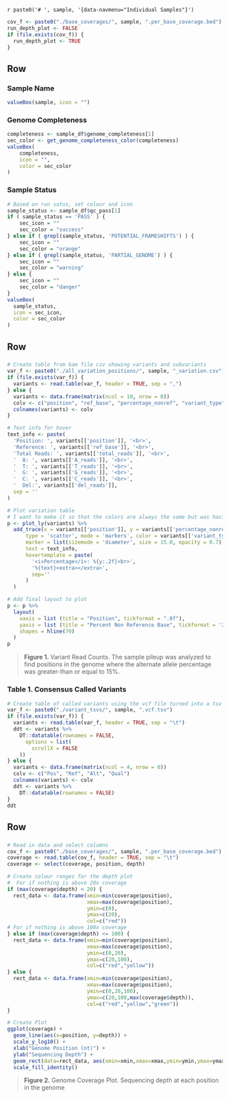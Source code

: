 <!-- Dynamically create individual sample rmd pages under the same datanav menu -->
`r paste0('# ', sample, '{data-navmenu="Individual Samples"}')`

```r
cov_f <- paste0("./base_coverages/", sample, ".per_base_coverage.bed")
run_depth_plot <- FALSE
if (file.exists(cov_f)) {
  run_depth_plot <- TRUE
}
```

Row
------------------------------

### Sample Name
```r
valueBox(sample, icon = "")
```

### Genome Completeness
```r
completeness <- sample_df$genome_completeness[1]
sec_color <- get_genome_completeness_color(completeness)
valueBox(
    completeness, 
    icon = "",
    color = sec_color
)
```

### Sample Status
```r
# Based on run satus, set colour and icon
sample_status <- sample_df$qc_pass[1]
if ( sample_status == 'PASS' ) {
    sec_icon = ""
    sec_color = "success"
} else if ( grepl(sample_status, 'POTENTIAL_FRAMESHIFTS') ) {
    sec_icon = ""
    sec_color = "orange"
} else if ( grepl(sample_status, 'PARTIAL_GENOME') ) {
    sec_icon = ""
    sec_color = "warning"
} else {
    sec_icon = ""
    sec_color = "danger"
}
valueBox(
  sample_status,
  icon = sec_icon,
  color = sec_color
)
```

Row {data-height=600}
------------------------------

### {-}

```r
# Create table from bam file csv showing variants and subvariants
var_f <- paste0("./all_variation_positions/", sample, "_variation.csv")
if (file.exists(var_f)) {
  variants <- read.table(var_f, header = TRUE, sep = ",")
} else {
  variants <- data.frame(matrix(ncol = 10, nrow = 0))
  colv <- c("position", "ref_base", "percentage_nonref", "variant_type", "total_reads", "A_reads", "T_reads", "C_reads", "G_reads", "del_reads")
  colnames(variants) <- colv
}

# Text info for hover
text_info <- paste(
  'Position: ', variants[['position']], '<br>',
  'Reference: ', variants[['ref_base']], '<br>',
  'Total Reads: ', variants[['total_reads']], '<br>',
  '  A: ', variants[['A_reads']], '<br>',
  '  T: ', variants[['T_reads']], '<br>',
  '  G: ', variants[['G_reads']], '<br>',
  '  C: ', variants[['C_reads']], '<br>',
  '  Del:', variants[['del_reads']],
  sep = ''
)

# Plot variation table
# I want to make it so that the colors are always the same but was having some trouble with that
p <- plot_ly(variants) %>%
  add_trace(x = variants[['position']], y = variants[['percentage_nonref']], 
      type = 'scatter', mode = 'markers', color = variants[['variant_type']],
      marker = list(sizemode = 'diameter', size = 15.0, opacity = 0.7),
      text = text_info,
      hovertemplate = paste(
        '<i>Percentage</i>: %{y:.2f}<br>',
        '%{text}<extra></extra>',
        sep=''
      )
  )

# Add final layout to plot
p <- p %>%
  layout(
    xaxis = list (title = "Position", tickformat = ".0f"),
    yaxis = list (title = "Percent Non Reference Base", tickformat = '2.%'),
    shapes = hline(70)
  )
p
```

> **Figure 1.** Variant Read Counts. The sample pileup was analyzed to find positions in the genome where
> the alternate allele percentage was greater-than or equal to 15%.

### **Table 1.** Consensus Called Variants {data-width=320}
```r
# Create table of called variants using the vcf file turned into a tsv
var_f <- paste0("./variant_tsvs/", sample, ".vcf.tsv")
if (file.exists(var_f)) {
  variants <- read.table(var_f, header = TRUE, sep = "\t")
  ddt <- variants %>% 
    DT::datatable(rownames = FALSE,
      options = list(
        scrollX = FALSE
    ))
} else {
  variants <- data.frame(matrix(ncol = 4, nrow = 0))
  colv <- c("Pos", "Ref", "Alt", "Qual")
  colnames(variants) <- colv
  ddt <- variants %>% 
    DT::datatable(rownames = FALSE)
}
ddt
```

Row
------------------------------
### {-}
```r
# Read in data and select columns
cov_f <- paste0("./base_coverages/", sample, ".per_base_coverage.bed")
coverage <- read.table(cov_f, header = TRUE, sep = "\t")
coverage <- select(coverage, position, depth)

# Create colour ranges for the depth plot
#  For if nothing is above 20x coverage
if (max(coverage$depth) < 20) {
  rect_data <- data.frame(xmin=min(coverage$position),
                          xmax=max(coverage$position),
                          ymin=c(0),
                          ymax=c(20),
                          col=c("red"))
# For if nothing is above 100x coverage
} else if (max(coverage$depth) <= 100) {
  rect_data <- data.frame(xmin=min(coverage$position),
                          xmax=max(coverage$position),
                          ymin=c(0,20),
                          ymax=c(20,100),
                          col=c("red","yellow"))
} else {
  rect_data <- data.frame(xmin=min(coverage$position),
                          xmax=max(coverage$position),
                          ymin=c(0,20,100),
                          ymax=c(20,100,max(coverage$depth)),
                          col=c("red","yellow","green"))
}

# Create Plot
ggplot(coverage) +
  geom_line(aes(x=position, y=depth)) +
  scale_y_log10() +
  xlab("Genome Position (nt)") +
  ylab("Sequencing Depth") + 
  geom_rect(data=rect_data, aes(xmin=xmin,xmax=xmax,ymin=ymin,ymax=ymax,fill=col),alpha=0.1) +
  scale_fill_identity()
```

> **Figure 2.** Genome Coverage Plot. Sequencing depth at each position in the genome
